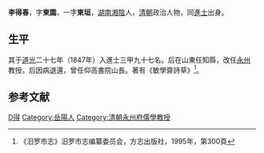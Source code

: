 {{Otheruses|other=名为李得春的其他人物|李得春}}
{{Otheruses|other=名为李东垣的其他人物|李东垣}}

'''李得春'''，字'''東園'''，一字'''東垣'''，[[湖南|湖南]][[湘陰|湘陰]]人，[[清朝|清朝]]政治人物，同[[進士|進士]]出身。

== 生平 ==
其于[[道光|道光]]二十七年（1847年）入進士三甲九十七名。后在山東任知縣，改任[[永州|永州]]教授。后因病退還，曾任仰高書院山長。著有《敏學齋詩草》<ref>《汨罗市志》汨罗市志编纂委员会，方志出版社，1995年，第300頁</ref>。

== 参考文献 ==
{{reflist}}

{{道光二十七年丁未科殿試金榜}}

{{Authority control}}

{{DEFAULTSORT:Li李}}
[[Category:李姓|D得]]
[[Category:岳陽人|Category:岳陽人]]
[[Category:清朝永州府儒學教授|Category:清朝永州府儒學教授]]


{{清朝人物小作品}}